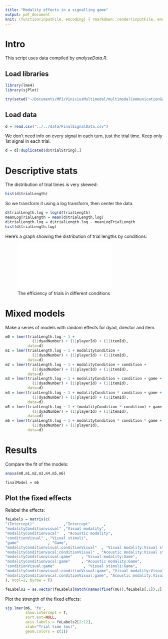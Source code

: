 ```yaml
---
title: "Modality effects in a signalling game"
output: pdf_document
knit: (function(inputFile, encoding) { rmarkdown::render(inputFile, encoding = encoding, output_file = file.path(dirname(inputFile), "../../results/MainResults_Efficiency.pdf")) })
---
```


# Intro 

This script uses data compiled by *analyseData.R*.

## Load libraries

```r
library(lme4)
library(sjPlot)
```

```r
try(setwd("~/Documents/MPI/ViniciusMultimodal/multimodalCommunicationGame/experiment/analysis/R/"))
```

## Load data

```r
d = read.csv("../../data/FinalSignalData.csv")
```

We don't need info on every signal in each turn, just the trial time.  Keep only 1st signal in each trial.

```r
d = d[!duplicated(d$trialString),]
```


# Descriptive stats

The distribution of trial times is very skewed:

```r
hist(d$trialLength)
```

So we transform it using a log transform, then center the data.

```r
d$trialLength.log = log(d$trialLength)
meanLogTrialLength = mean(d$trialLength.log)
d$trialLength.log = d$trialLength.log - meanLogTrialLength 
hist(d$trialLength.log)
```

Here's a graph showing the distribution of trial lengths by conditions:

![The efficiency of trials in different conditions](../../results/graphs/Efficiency.pdf)

# Mixed models

Make a series of models with random effects for dyad, director and item.

```r
m0 = lmer(trialLength.log ~ 1 + 
            (1|dyadNumber) + (1|playerId) + (1|itemId),
          data=d)
m1 = lmer(trialLength.log ~ 1 + modalityCondition + 
            (1|dyadNumber) + (1|playerId) + (1|itemId),
          data=d)
m2 = lmer(trialLength.log ~ 1 + modalityCondition + condition + 
            (1|dyadNumber) + (1|playerId) + (1|itemId),
          data=d)
m3 = lmer(trialLength.log ~ 1 + modalityCondition + condition + game +  
            (1|dyadNumber) + (1|playerId) + (1|itemId),
          data=d)
m4 = lmer(trialLength.log ~ 1 + modalityCondition * condition + game + 
            (1|dyadNumber) + (1|playerId) + (1|itemId),
          data=d)
m5 = lmer(trialLength.log ~ 1 + (modalityCondition * condition) + game + (game:condition) +
            (1|dyadNumber) + (1|playerId) + (1|itemId),
          data=d)
m6 = lmer(trialLength.log ~ 1 + modalityCondition * condition * game + 
            (1|dyadNumber) + (1|playerId),
          data=d)
```

\newpage

# Results

Compare the fit of the models:

```r
anova(m0,m1,m2,m3,m4,m5,m6)

finalModel = m6

```

## Plot the fixed effects

Relabel the effects:

```r
feLabels = matrix(c(
"(Intercept)"             ,"Intercept"      ,                          
"modalityConditionvisual" ,"Visual modality",
"modalityConditionvocal"  , "Acoustic modality",
"conditionVisual" , "Visual stimuli",
"game"             , "Game",
"modalityConditionvisual:conditionVisual"  , "Visual modality:Visual stimuli",
"modalityConditionvocal:conditionVisual" , "Acoustic modality:Visual stimuli",
"modalityConditionvisual:game"    , "Visual modality:Game",
"modalityConditionvocal:game"     , "Acoustic modality:Game",
"conditionVisual:game"             , "Visual stimuli:Game",
"modalityConditionvisual:conditionVisual:game", "Visual modality:Visual stimuli:game",
"modalityConditionvocal:conditionVisual:game", "Acoustic modality:Visual stimuli:game"
), ncol=2, byrow = T)

feLabels2 = as.vector(feLabels[match(names(fixef(m6)),feLabels[,1]),2])

```

Plot the strength of the fixed effects:

```r
sjp.lmer(m6, 'fe', 
         show.intercept = T,
         sort.est=NULL,
         axis.labels = feLabels2[2:12],
         xlab="Trial time (ms)",
         geom.colors = c(1))
```


